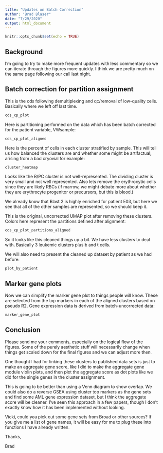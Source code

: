 ```yaml
---
title: "Updates on Batch Correction"
author: "Brad Blaser"
date: "7/29/2020"
output: html_document
---
```


```r
knitr::opts_chunk$set(echo = TRUE)
```

## Background 

I'm going to try to make more frequent updates with less commentary so we can iterate through the figures more quickly.  I think we are pretty much on the same page following our call last night.

## Batch correction for partition assignment

This is the cds following demultiplexing and qc/removal of low-quality cells.  Basically where we left off last time.

```r
cds_cp_plot
```

Here is partitioning performed on the data which has been batch corrected for the patient variable, VWsample:

```r
cds_cp_plot_aligned
```

Here is the percent of cells in each cluster stratified by sample.  This will tell us how balanced the clusters are and whether some might be artifactual, arising from a bad cryovial for example:



```r
cluster_heatmap
```

Looks like the B/PC cluster is not well-represented.  The dividing cluster is very small and not well represented.  Also lets remove the erythrocytic cells since they are likely RBCs (if marrow, we might debate more about whether they are erythrocyte progenitor or precursors, but this is blood.)  

We already know that Blast 2 is highly enriched for patient E03, but here we see that all of the other samples are represented, so we should keep it.  

This is the original, uncorrected UMAP plot after removing these clusters.  Colors here represent the partitions defined after alignment:

```r
cds_cp_plot_partitions_aligned
```

So it looks like this cleaned things up a bit.  We have less clusters to deal with.  Basically 3 leukemic clusters plus b and t cells.

We will also need to present the cleaned up dataset by patient as we had before:
```r
plot_by_patient
```


## Marker gene plots

Now we can simplify the marker gene plot to things people will know.  These are selected from the top markers in each of the aligned clusters based on pseudo R2.  Gene expression data is derived from batch-uncorrected data:

```r
marker_gene_plot
```

## Conclusion

Please send me your comments, especially on the logical flow of the figures.  Some of the purely aesthetic stuff will necessarily change when things get scaled down for the final figures and we can adjust more then.

One thought I had for linking these clusters to published data sets is just to make an aggregate gene score, like I did to make the aggregate gene module violin plots, and then plot the aggregate score as dot plots like we did for the single genes in the cluster assignment. 

This is going to be better than using a Venn diagram to show overlap.  We could also do a reverse GSEA using cluster top markers as the gene sets and find some AML gene expression dataset, but I think the aggregate score will be cleaner. I've seen this approach in a few papers, though I don't exactly know how it has been implemented without looking.

Vicki, could you pick out some gene sets from Broad or other sources?  If you give me a list of gene names, it will be easy for me to plug these into functions I have already written.

Thanks,

Brad